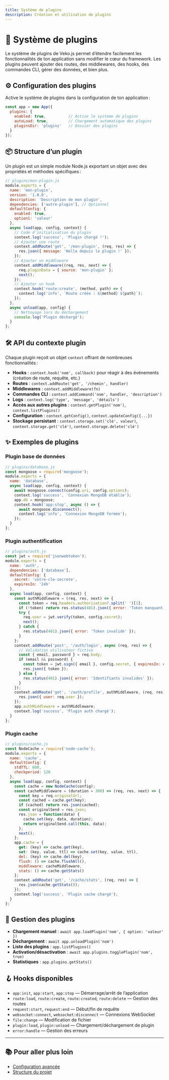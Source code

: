 ```yaml
---
title: Système de plugins
description: Création et utilisation de plugins
---
```


# 🔌 Système de plugins

Le système de plugins de Veko.js permet d’étendre facilement les fonctionnalités de ton application sans modifier le cœur du framework. Les plugins peuvent ajouter des routes, des middlewares, des hooks, des commandes CLI, gérer des données, et bien plus.

## ⚙️ Configuration des plugins

Active le système de plugins dans la configuration de ton application :

```javascript
const app = new App({
  plugins: {
    enabled: true,          // Active le système de plugins
    autoLoad: true,         // Chargement automatique des plugins
    pluginsDir: 'plugins'   // Dossier des plugins
  }
});
```

## 📦 Structure d’un plugin

Un plugin est un simple module Node.js exportant un objet avec des propriétés et méthodes spécifiques :

```javascript
// plugins/mon-plugin.js
module.exports = {
  name: 'mon-plugin',
  version: '1.0.0',
  description: 'Description de mon plugin',
  dependencies: ['autre-plugin'], // Optionnel
  defaultConfig: {
    enabled: true,
    option1: 'valeur'
  },
  async load(app, config, context) {
    // Code d’initialisation du plugin
    context.log('success', 'Plugin chargé !');
    // Ajouter une route
    context.addRoute('get', '/mon-plugin', (req, res) => {
      res.json({ message: 'Hello depuis le plugin !' });
    });
    // Ajouter un middleware
    context.addMiddleware((req, res, next) => {
      req.pluginData = { source: 'mon-plugin' };
      next();
    });
    // Ajouter un hook
    context.hook('route:create', (method, path) => {
      context.log('info', `Route créée : ${method} ${path}`);
    });
  },
  async unload(app, config) {
    // Nettoyage lors du déchargement
    console.log('Plugin déchargé');
  }
};
```

## 🛠️ API du contexte plugin

Chaque plugin reçoit un objet `context` offrant de nombreuses fonctionnalités :

- **Hooks** : `context.hook('nom', callback)` pour réagir à des événements (création de route, requête, etc.)
- **Routes** : `context.addRoute('get', '/chemin', handler)`
- **Middlewares** : `context.addMiddleware(fn)`
- **Commandes CLI** : `context.addCommand('nom', handler, 'description')`
- **Logs** : `context.log('type', 'message', 'détails')`
- **Accès aux autres plugins** : `context.getPlugin('nom')`, `context.listPlugins()`
- **Configuration** : `context.getConfig()`, `context.updateConfig({...})`
- **Stockage persistant** : `context.storage.set('clé', valeur)`, `context.storage.get('clé')`, `context.storage.delete('clé')`

## ✨ Exemples de plugins

### Plugin base de données

```javascript
// plugins/database.js
const mongoose = require('mongoose');
module.exports = {
  name: 'database',
  async load(app, config, context) {
    await mongoose.connect(config.uri, config.options);
    context.log('success', 'Connexion MongoDB établie');
    app.db = mongoose;
    context.hook('app:stop', async () => {
      await mongoose.disconnect();
      context.log('info', 'Connexion MongoDB fermée');
    });
  }
};
```

### Plugin authentification

```javascript
// plugins/auth.js
const jwt = require('jsonwebtoken');
module.exports = {
  name: 'auth',
  dependencies: ['database'],
  defaultConfig: {
    secret: 'votre-cle-secrete',
    expiresIn: '24h'
  },
  async load(app, config, context) {
    const authMiddleware = (req, res, next) => {
      const token = req.headers.authorization?.split(' ')[1];
      if (!token) return res.status(401).json({ error: 'Token manquant' });
      try {
        req.user = jwt.verify(token, config.secret);
        next();
      } catch {
        res.status(401).json({ error: 'Token invalide' });
      }
    };
    context.addRoute('post', '/auth/login', async (req, res) => {
      // Validation utilisateur fictive
      const { email, password } = req.body;
      if (email && password) {
        const token = jwt.sign({ email }, config.secret, { expiresIn: config.expiresIn });
        res.json({ token });
      } else {
        res.status(401).json({ error: 'Identifiants invalides' });
      }
    });
    context.addRoute('get', '/auth/profile', authMiddleware, (req, res) => {
      res.json({ user: req.user });
    });
    app.authMiddleware = authMiddleware;
    context.log('success', 'Plugin auth chargé');
  }
};
```

### Plugin cache

```javascript
// plugins/cache.js
const NodeCache = require('node-cache');
module.exports = {
  name: 'cache',
  defaultConfig: {
    stdTTL: 600,
    checkperiod: 120
  },
  async load(app, config, context) {
    const cache = new NodeCache(config);
    const cacheMiddleware = (duration = 300) => (req, res, next) => {
      const key = req.originalUrl;
      const cached = cache.get(key);
      if (cached) return res.json(cached);
      const originalSend = res.json;
      res.json = function(data) {
        cache.set(key, data, duration);
        return originalSend.call(this, data);
      };
      next();
    };
    app.cache = {
      get: (key) => cache.get(key),
      set: (key, value, ttl) => cache.set(key, value, ttl),
      del: (key) => cache.del(key),
      flush: () => cache.flushAll(),
      middleware: cacheMiddleware,
      stats: () => cache.getStats()
    };
    context.addRoute('get', '/cache/stats', (req, res) => {
      res.json(cache.getStats());
    });
    context.log('success', 'Plugin cache chargé');
  }
};
```

## 🔄 Gestion des plugins

- **Chargement manuel** : `await app.loadPlugin('nom', { option: 'valeur' })`
- **Déchargement** : `await app.unloadPlugin('nom')`
- **Liste des plugins** : `app.listPlugins()`
- **Activation/désactivation** : `await app.plugins.togglePlugin('nom', true)`
- **Statistiques** : `app.plugins.getStats()`

## 🪝 Hooks disponibles

- `app:init`, `app:start`, `app:stop` — Démarrage/arrêt de l’application
- `route:load`, `route:create`, `route:created`, `route:delete` — Gestion des routes
- `request:start`, `request:end` — Début/fin de requête
- `websocket:connect`, `websocket:disconnect` — Connexions WebSocket
- `file:change` — Modification de fichier
- `plugin:load`, `plugin:unload` — Chargement/déchargement de plugin
- `error:handle` — Gestion des erreurs

---

## 📚 Pour aller plus loin

- [Configuration avancée](/guides/configuration)
- [Structure du projet](/guides/project-structure)